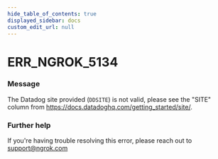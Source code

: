 ```yaml
---
hide_table_of_contents: true
displayed_sidebar: docs
custom_edit_url: null
---
```



# ERR_NGROK_5134

### Message
The Datadog site provided (`DDSITE`) is not valid, please see the "SITE" column from https://docs.datadoghq.com/getting_started/site/.

### Further help
If you're having trouble resolving this error, please reach out to [support@ngrok.com](mailto:support@ngrok.com?subject=Help%20with%20ERR_NGROK_5134)


<ErrorDetails error='err_ngrok_5134' />
